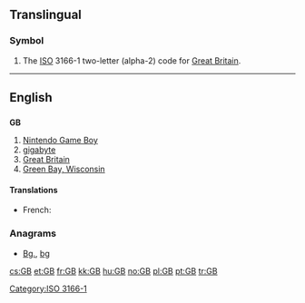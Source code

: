 ==Translingual==

===Symbol===
{{infl|mul|symbol}}

# The [[ISO]] 3166-1 two-letter (alpha-2) code for [[Great Britain]].

[[Category:ISO 3166-1]]
----

==English==

==={{initialism}}===
'''GB'''

# [[w:Nintendo Game Boy|Nintendo Game Boy]]
# [[gigabyte]]
# [[Great Britain]]
# [[w:Green Bay, Wisconsin|Green Bay, Wisconsin]]

====Translations====
{{trans-top|gigabyte}}
* French: {{t+|fr|Go}}
{{trans-mid}}
{{trans-bottom}}

===Anagrams===
* [[Bg.#English|Bg.]], [[bg#English|bg]]

[[cs:GB]]
[[et:GB]]
[[fr:GB]]
[[kk:GB]]
[[hu:GB]]
[[no:GB]]
[[pl:GB]]
[[pt:GB]]
[[tr:GB]]